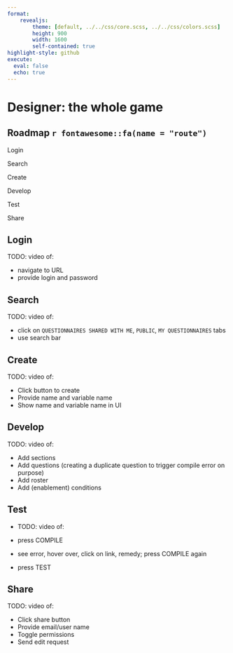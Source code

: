 ```yaml
---
format: 
    revealjs: 
        theme: [default, ../../css/core.scss, ../../css/colors.scss]
        height: 900
        width: 1600
        self-contained: true
highlight-style: github
execute: 
  eval: false
  echo: true
---
```


# Designer: the whole game {background-color=var(--suso)}


## Roadmap `r fontawesome::fa(name = "route")` {.suso}

::: {.box .box-s}
Login
:::

::: {.box .box-s}
Search
:::

::: {.box .box-s}
Create
:::

::: {.box .box-s}
Develop
:::

::: {.box .box-s}
Test
:::

::: {.box .box-s}
Share
:::


## Login {.suso}

TODO: video of:

- navigate to URL
- provide login and password

## Search {.suso}

TODO: video of: 

- click on `QUESTIONNAIRES SHARED WITH ME`, `PUBLIC`, `MY QUESTIONNAIRES` tabs
- use search bar 

## Create {.suso}

TODO: video of:

- Click button to create
- Provide name and variable name
- Show name and variable name in UI

## Develop {.suso}

TODO: video of:

- Add sections
- Add questions (creating a duplicate question to trigger compile error on purpose)
- Add roster
- Add (enablement) conditions

## Test {.suso}

- TODO: video of:

- press COMPILE
- see error, hover over, click on link, remedy; press COMPILE again
- press TEST

## Share {.suso}

TODO: video of:

- Click share button
- Provide email/user name
- Toggle permissions
- Send edit request